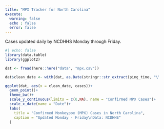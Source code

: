 ```yaml
---
title: "MPX Tracker for North Carolina"
execute:
  warning: false
  echo : false
  error: false
---
```


Cases updated daily by NCDHHS Monday through Friday.

```r
#| echo: false
library(data.table)
library(ggplot2)

dat <- fread(here::here("data", "mpx.csv"))

dat$clean_date <- with(dat, as.Date(stringr::str_extract(ping_time, "\\d{4}-\\d{2}-\\d{2}")))

ggplot(dat, aes(x = clean_date, cases))+
  geom_point()+
  theme_bw()+
  scale_y_continuous(limits = c(0,NA), name = "Confirmed MPX Cases")+
  scale_x_date(name = "Date")+
  labs(
    title = "Confirmed Monkeypox (MPX) Cases in North Carolina",
    caption = "Updated Monday - Friday\nData: NCDHHS"
  )

```

